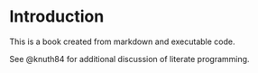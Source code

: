 # Introduction {.unnumbered}

This is a book created from markdown and executable code.

See @knuth84 for additional discussion of literate programming.
